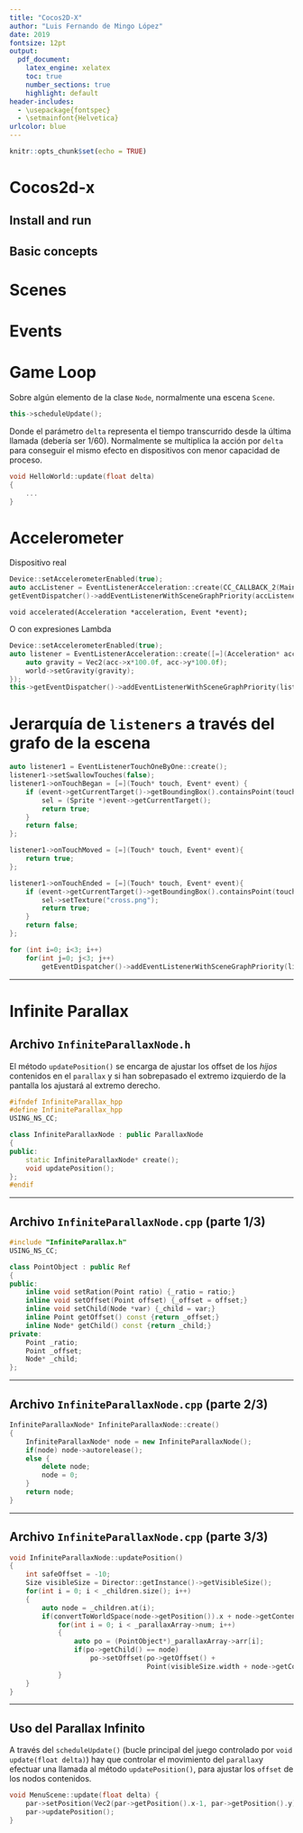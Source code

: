 ```yaml
---
title: "Cocos2D-X"
author: "Luis Fernando de Mingo López"
date: 2019
fontsize: 12pt
output:
  pdf_document:
    latex_engine: xelatex
    toc: true
    number_sections: true
    highlight: default
header-includes:
  - \usepackage{fontspec}
  - \setmainfont{Helvetica}
urlcolor: blue
---
```


```r
knitr::opts_chunk$set(echo = TRUE)

```


\newpage

# Cocos2d-x

## Install and run

## Basic concepts

# Scenes

# Events

# Game Loop

Sobre algún elemento de la clase `Node`, normalmente una escena `Scene`.


```c++
this->scheduleUpdate();
```

Donde el parámetro `delta` representa el tiempo transcurrido desde la última llamada (debería ser 1/60).
Normalmente se multiplica la acción por `delta` para conseguir el mismo efecto en dispositivos con menor capacidad de proceso.

```c++
void HelloWorld::update(float delta)
{
    ...
}
```

# Accelerometer

Dispositivo real 

```c++
Device::setAccelerometerEnabled(true);
auto accListener = EventListenerAcceleration::create(CC_CALLBACK_2(MainScene::accelerated, this));
getEventDispatcher()->addEventListenerWithSceneGraphPriority(accListener, this);
```


```
void accelerated(Acceleration *acceleration, Event *event);
```


O con expresiones Lambda

```c++
Device::setAccelerometerEnabled(true);
auto listener = EventListenerAcceleration::create([=](Acceleration* acc, Event* event){
    auto gravity = Vec2(acc->x*100.0f, acc->y*100.0f);
    world->setGravity(gravity);
});
this->getEventDispatcher()->addEventListenerWithSceneGraphPriority(listener...
```


# Jerarquía de `listeners` a través del grafo de la escena

```c++
auto listener1 = EventListenerTouchOneByOne::create();
listener1->setSwallowTouches(false);
listener1->onTouchBegan = [=](Touch* touch, Event* event) {
    if (event->getCurrentTarget()->getBoundingBox().containsPoint(touch->getLocation())) {
        sel = (Sprite *)event->getCurrentTarget();
        return true;
    }
    return false;
};

listener1->onTouchMoved = [=](Touch* touch, Event* event){
    return true;
};

listener1->onTouchEnded = [=](Touch* touch, Event* event){
    if (event->getCurrentTarget()->getBoundingBox().containsPoint(touch->getLocation())) {
        sel->setTexture("cross.png");
        return true;
    }
    return false;
};

for (int i=0; i<3; i++)
    for(int j=0; j<3; j++) 
        getEventDispatcher()->addEventListenerWithSceneGraphPriority(listener1->clone(), tiles[i][j]);
```

---

# Infinite Parallax

## Archivo `InfiniteParallaxNode.h`
El método `updatePosition()` se encarga de ajustar los offset de los *hijos* contenidos en el `parallax` y si han sobrepasado el extremo izquierdo de la pantalla los ajustará al extremo derecho.

```c++
#ifndef InfiniteParallax_hpp
#define InfiniteParallax_hpp
USING_NS_CC;

class InfiniteParallaxNode : public ParallaxNode
{
public:
    static InfiniteParallaxNode* create();
    void updatePosition();
};
#endif
```

---

## Archivo `InfiniteParallaxNode.cpp` (parte 1/3)

```c++
#include "InfiniteParallax.h"
USING_NS_CC;

class PointObject : public Ref
{
public:
    inline void setRation(Point ratio) {_ratio = ratio;}
    inline void setOffset(Point offset) {_offset = offset;}
    inline void setChild(Node *var) {_child = var;}
    inline Point getOffset() const {return _offset;}
    inline Node* getChild() const {return _child;}
private:
    Point _ratio;
    Point _offset;
    Node* _child;
};
```

---

## Archivo `InfiniteParallaxNode.cpp` (parte 2/3)

```c++
InfiniteParallaxNode* InfiniteParallaxNode::create()
{
    InfiniteParallaxNode* node = new InfiniteParallaxNode();
    if(node) node->autorelease();
    else {
        delete node;
        node = 0;
    }
    return node;
}
````

---

## Archivo `InfiniteParallaxNode.cpp` (parte 3/3)


```c++
void InfiniteParallaxNode::updatePosition()
{
    int safeOffset = -10;
    Size visibleSize = Director::getInstance()->getVisibleSize();
    for(int i = 0; i < _children.size(); i++)
    {
        auto node = _children.at(i);
        if(convertToWorldSpace(node->getPosition()).x + node->getContentSize().width < safeOffset)
            for(int i = 0; i < _parallaxArray->num; i++)
            {
                auto po = (PointObject*)_parallaxArray->arr[i];
                if(po->getChild() == node)
                    po->setOffset(po->getOffset() +
                                  Point(visibleSize.width + node->getContentSize().width,0));
            }
    }
}
```

---

## Uso del Parallax Infinito
A través del `scheduleUpdate()` (bucle principal del juego controlado por `void update(float delta)`) hay que controlar el movimiento del `parallax`y efectuar una llamada al método `updatePosition()`, para ajustar los  `offset` de los nodos contenidos.

```c++
void MenuScene::update(float delta) {
    par->setPosition(Vec2(par->getPosition().x-1, par->getPosition().y));
    par->updatePosition();
}
```
